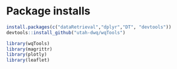 # Package installs {#packages}
```r
install.packages(c("dataRetrieval","dplyr","DT", "devtools"))
devtools::install_github("utah-dwq/wqTools")
```
```r
library(wqTools)
library(magrittr)
library(plotly)
library(leaflet)
```

